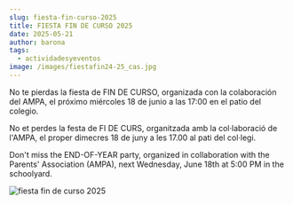 ```yaml
---
slug: fiesta-fin-curso-2025
title: FIESTA FIN DE CURSO 2025
date: 2025-05-21
author: barona
tags:
  - actividadesyeventos
image: /images/fiestafin24-25_cas.jpg
---
```

N﻿o te pierdas la fiesta de FIN DE CURSO, organizada con la colaboración del AMPA, el próximo miércoles 18 de junio a las 17:00 en el patio del colegio.



N﻿o et perdes la festa de FI DE CURS, organitzada amb la col·laboració de l'AMPA, el proper dimecres 18 de juny a les 17.00 al pati del col·legi.



Don't miss the END-OF-YEAR party, organized in collaboration with the Parents' Association (AMPA), next Wednesday, June 18th at 5:00 PM in the schoolyard.



![fiesta fin de curso 2025](/images/fiestafin24-25_cas.jpg "Fiesta fin de curso 2025")